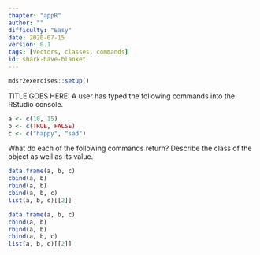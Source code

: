 ```yaml
---
chapter: "appR"
author: ""
difficulty: "Easy"
date: 2020-07-15 
version: 0.1
tags: [vectors, classes, commands]
id: shark-have-blanket
---
```


```r
mdsr2exercises::setup()
```

TITLE GOES HERE: A user has typed the following commands into the RStudio console.  

```r
a <- c(10, 15)
b <- c(TRUE, FALSE)
c <- c("happy", "sad")
```

What do each of the following commands return?  Describe the class of the object as well as its value.

```r
data.frame(a, b, c)
cbind(a, b)
rbind(a, b)
cbind(a, b, c)
list(a, b, c)[[2]]
```


<!--begin-answer-->
```r
data.frame(a, b, c)
cbind(a, b)
rbind(a, b)
cbind(a, b, c)
list(a, b, c)[[2]]
```
<!--end-answer-->



